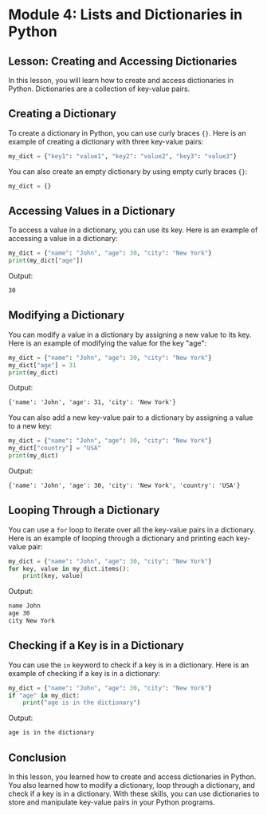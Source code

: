 # Module 4: Lists and Dictionaries in Python

## Lesson: Creating and Accessing Dictionaries

In this lesson, you will learn how to create and access dictionaries in Python. Dictionaries are a collection of key-value pairs.

## Creating a Dictionary

To create a dictionary in Python, you can use curly braces `{}`. Here is an example of creating a dictionary with three key-value pairs:

```python
my_dict = {"key1": "value1", "key2": "value2", "key3": "value3"}
```

You can also create an empty dictionary by using empty curly braces `{}`:

```python
my_dict = {}
```

## Accessing Values in a Dictionary

To access a value in a dictionary, you can use its key. Here is an example of accessing a value in a dictionary:

```python
my_dict = {"name": "John", "age": 30, "city": "New York"}
print(my_dict["age"])
```

Output:

```txt
30
```

## Modifying a Dictionary

You can modify a value in a dictionary by assigning a new value to its key. Here is an example of modifying the value for the key "age":

```python
my_dict = {"name": "John", "age": 30, "city": "New York"}
my_dict["age"] = 31
print(my_dict)
```

Output:

```txt
{'name': 'John', 'age': 31, 'city': 'New York'}
```

You can also add a new key-value pair to a dictionary by assigning a value to a new key:

```python
my_dict = {"name": "John", "age": 30, "city": "New York"}
my_dict["country"] = "USA"
print(my_dict)
```

Output:

```txt
{'name': 'John', 'age': 30, 'city': 'New York', 'country': 'USA'}
```

## Looping Through a Dictionary

You can use a `for` loop to iterate over all the key-value pairs in a dictionary. Here is an example of looping through a dictionary and printing each key-value pair:

```python
my_dict = {"name": "John", "age": 30, "city": "New York"}
for key, value in my_dict.items():
    print(key, value)
```

Output:

```txt
name John
age 30
city New York
```

## Checking if a Key is in a Dictionary

You can use the `in` keyword to check if a key is in a dictionary. Here is an example of checking if a key is in a dictionary:

```python
my_dict = {"name": "John", "age": 30, "city": "New York"}
if "age" in my_dict:
    print("age is in the dictionary")
```

Output:

```txt
age is in the dictionary
```

## Conclusion

In this lesson, you learned how to create and access dictionaries in Python. You also learned how to modify a dictionary, loop through a dictionary, and check if a key is in a dictionary. With these skills, you can use dictionaries to store and manipulate key-value pairs in your Python programs.
